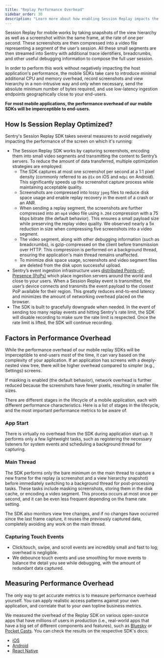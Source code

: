 ```yaml
---
title: "Replay Performance Overhead"
sidebar_order: 30
description: "Learn more about how enabling Session Replay impacts the performance of your application."
---
```


Session Replay for mobile works by taking snapshots of the view hierarchy as well as a screenshot within the same frame, at the rate of one per second. These screenshots are then compressed into a video file representing a segment of the user’s session. All these small segments are then streamed into Sentry with additional trace identifiers, breadcrumbs, and other useful debugging information to compose the full user session.

In order to perform this work without negatively impacting the host application's performance, the mobile SDKs take care to introduce minimal additional CPU and memory overhead, record screenshots and view hierarchy in a non-intrusive way and only when necessary, send the absolute minimum number of bytes required, and use low-latency ingestion endpoints geographically close to your end-users.

**For most mobile applications, the performance overhead of our mobile SDKs will be imperceptible to end-users.**

## How Is Session Replay Optimized?

Sentry's Session Replay SDK takes several measures to avoid negatively impacting the performance of the screen on which it's running:

- The Session Replay SDK works by capturing screenshots, encoding them into small video segments and transmitting the content to Sentry’s servers. To reduce the amount of data transferred, multiple optimization strategies are employed:
  - The SDK captures at most one screenshot per second at a 1:1 pixel density (commonly referred to as `@1x` on iOS and `mdpi` on Android). This significantly speeds up the screenshot capture process while maintaining acceptable quality.
  - Screenshots are compressed into lossy `jpeg` files to reduce disk space usage and enable replay recovery in the event of a crash or an ANR.
  - When sending a replay segment, the screenshots are further compressed into an `mp4` video file using `h.264` compression with a 75 kbps bitrate (the default behavior). This ensures a small payload size while preserving the replay video quality. We observed nearly a 5x reduction in size when compressing five screenshots into a video segment.
  - The video segment, along with other debugging information (such as breadcrumbs), is gzip-compressed on the client before transmission over HTTP. This compression is performed on a background thread, ensuring the application's main thread remains unaffected.
  - To minimize disk space usage, screenshots and video segment files are deleted from the disk upon successful upload.
- Sentry’s event ingestion infrastructure uses [distributed Points-of-Presence (PoPs)](https://blog.sentry.io/2022/03/31/sentry-points-of-presence-how-we-built-a-distributed-ingestion/) which place ingestion servers around the world and close to your users. When a Session Replay event is transmitted, the user’s device connects and transmits the event payload to the closest PoP available for their region. This greatly reduces end-to-end latency and minimizes the amount of networking overhead placed on the browser.
- The SDK is built to gracefully downgrade when needed. In the event of sending too many replay events and hitting Sentry's rate limit, the SDK will disable recording to make sure the rate limit is respected. Once the rate limit is lifted, the SDK will continue recording.

## Factors in Performance Overhead

While the performance overhead of our mobile replay SDKs will be imperceptible to end-users most of the time, it can vary based on the complexity of your application. If an application has screens with a deeply-nested view tree, there will be higher overhead compared to simpler (e.g., Settings) screens.

If masking is enabled (the default behavior), network overhead is further reduced because the screenshots have fewer pixels, resulting in smaller file sizes.

There are different stages in the lifecycle of a mobile application, each with different performance characteristics. Here is a list of stages in the lifecycle, and the most important performance metrics to be aware of.

### App Start

There is virtually no overhead from the SDK during application start up. It performs only a few lightweight tasks, such as registering the necessary listeners for system events and scheduling a background thread for capturing.

### Main Thread

The SDK performs only the bare minimum on the main thread to capture a new frame for the replay (a screenshot and a view hierarchy snapshot) before immediately switching to a background thread for post-processing tasks. These tasks include masking screenshots, storing them in the disk cache, or encoding a video segment. This process occurs at most once per second, and it can be even less frequent depending on the frame rate setting.

The SDK also monitors view tree changes, and if no changes have occurred since the last frame capture, it reuses the previously captured data, completely avoiding any work on the main thread.

### Capturing Touch Events

- Click/touch, swipe, and scroll events are incredibly small and fast to log; overhead is negligible.
- We debounce touch events and use smoothing for move events to balance the detail you see while debugging, with the amount of redundant data captured.

## Measuring Performance Overhead

The only way to get accurate metrics is to measure performance overhead yourself. You can apply realistic access patterns against your own application, and correlate that to your own topline business metrics.

We measured the overhead of the Replay SDK on various open-source apps that have millions of users in production (i.e., real-world apps that have a big set of different components and features), such as [Bluesky](https://github.com/bluesky-social/social-app) or [Pocket Casts](https://github.com/Automattic/pocket-casts-android). You can check the results on the respective SDK's docs:

- [iOS](/platforms/apple/guides/ios/session-replay/performance-overhead/)
- [Android](/platforms/android/session-replay/performance-overhead/)
- [React Native](/platforms/react-native/session-replay/performance-overhead/)
